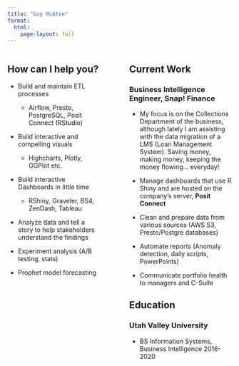 ```yaml
---
title: "Guy McAtee"
format:
  html:
    page-layout: full
---
```

:::: {.columns}

::: {.column width="45%"}

## How can I help you?

-   Build and maintain ETL processes

    -   Airflow, Presto, PostgreSQL, Posit Connect (RStudio)

-   Build interactive and compelling visuals

    -   Highcharts, Plotly, GGPlot etc.

-   Build interactive Dashboards in little time

    -   RShiny, Graveler, BS4, ZenDash, Tableau

-   Analyze data and tell a story to help stakeholders understand the findings

-   Experiment analysis (A/B testing, stats)

-   Prophet model forecasting
:::

::: {.column width="5%"}
<!-- empty for space -->
:::

::: {.column width="50%"}

## Current Work

### Business Intelligence Engineer, Snap! Finance

-   My focus is on the Collections Department of the business, although lately I am assisting with the data migration of a LMS (Loan Management System). Saving money, making money, keeping the money flowing... everyday!

-   Manage dashboards that use R Shiny and are hosted on the company's server, **Posit Connect**

-   Clean and prepare data from various sources (AWS S3, Presto/Postgre databases)

-   Automate reports (Anomaly detection, daily scripts, PowerPoints)

-   Communicate portfolio health to managers and C-Suite

## Education

### Utah Valley University

-   BS Information Systems, Business Intelligence 2016-2020
:::

::::